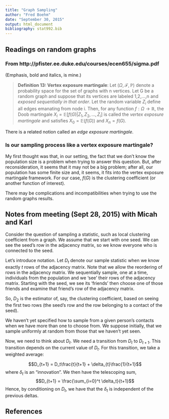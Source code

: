```yaml
---
title: "Graph Sampling"
author: "Fred Boehm"
date: "September 30, 2015"
output: html_document
bibliography: stat992.bib
---
```


## Readings on random graphs

### From http://pfister.ee.duke.edu/courses/ecen655/sigma.pdf


(Emphasis, bold and italics, is mine.)

> **Definition 13: Vertex exposure martingale**: Let $(\Omega, \mathcal{F}, \mathbb{P})$ denote a probability space for the set of graphs with n vertices. Let G be a random graph and suppose that its vertices are labeled 1,2,...,n and *exposed sequentially in that order*. Let the random variable $Z_i$ define all edges emanating from node i. Then, for any function $f:\Omega \to \mathbb{R}$, the Doob martingale $X_i = \mathbb{E}[f(G)|Z_1, Z_2, ..., Z_i]$ is called the *vertex exposure martingale* and satisfies $X_0 = \mathbb{E}(f(G))$ and $X_n = f(G)$.

There is a related notion called an *edge exposure martingale*.

### Is our sampling process like a vertex exposure martingale?

My first thought was that, in our setting, the fact that we don't know the population size is a problem when trying to answer this question. But, after reconsideration, it seems that it may not be a big problem; after all, our population has some finite size and, it seems, it fits into the vertex exposure martingale framework. For our case, $f(G)$ is the clustering coefficient (or another function of interest). 


There may be complications and incompatibilities when trying to use the random graphs results.  



## Notes from meeting (Sept 28, 2015) with Micah and Karl

Consider the question of sampling a statistic, such as local clustering coefficient from a graph. We assume that we start with one seed. We can see the seed's row in the adjacency matrix, so we know everyone who is connected to the seed. 

Let's introduce notation. Let $D_t$ denote our sample statistic when we know exactly $t$ rows of the adjacency matrix. Note that we allow the reordering of rows in the adjacency matrix. We sequentially sample, one at a time, individuals from the population and we 'see' their rows of the adjacency matrix. Starting with the seed, we see its 'friends' then choose one of those friends and examine that friend's row of the adjacency matrix.

So, $D_2$ is the estimator of, say, the clustering coefficient, based on seeing the first two rows (the seed's row and the row belonging to a contact of the seed).

We haven't yet specified how to sample from a given person's contacts when we have more than one to choose from. We suppose initially, that we sample uniformly at random from those that we haven't yet seen.

Now, we need to think about $D_t$. We need a transition from $D_t$ to $D_{t+1}$. This transition depends on the current value of $D_t$. For this transition, we take a weighted average:

$$D_{t+1} = D_t\frac{t}{t+1} + \delta_{t}\frac{1}{t+1}$$ where $\delta_t$ is an "innovation". We then have the telescoping sum, $$D_{t+1} = \frac{\sum_{i=0}^t \delta_t}{t+1}$$ Hence, by conditioning on $D_t$, we have that the $\delta_t$ is independent of the previous deltas. 







## References


